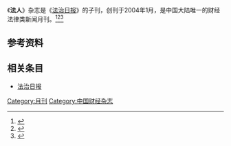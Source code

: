 {{About|中国大陆的杂志|法律概念|法人}}{{Infobox journal
|title=法人
|alt=
|history=
|country=
|publisher=
|editor=崔晓林<ref name="维普1" />
|language=中文
|peer-reviewed=
|discipline=<!-- or |subject= -->
|frequency=月刊
|former_name=金剑；法人杂志
|caption=
|image_size=
|image=<!-- or |cover= -->
|impact=0.084<ref name="维普1" />
|website=http://www.farennews.com/magazine/index.html
|eISSN=
|CN=11-5193/D
|ISSN=1672-6545
|ISSNlabel=
|boxwidth=
}}

《'''法人'''》杂志是《[[法治日报|法治日报]]》的子刊，创刊于2004年1月，是中国大陆唯一的财经法律类新闻月刊。<ref name="杂志介绍1">{{Cite web|title=法人杂志简介 - 法人网|url=http://www.farennews.com/content/2019-08/05/content_7954512.html|accessdate=2021-02-02|work=www.farennews.com|archive-date=2021-02-07|archive-url=https://web.archive.org/web/20210207082550/http://www.farennews.com/content/2019-08/05/content_7954512.html|dead-url=no}}</ref><ref name="知网1">{{Cite web|title=法人|url=https://navi.cnki.net/knavi/JournalDetail?pcode=CJFD&pykm=FRZZ|accessdate=2021-02-02|work=navi.cnki.net}}</ref><ref name="维普1">{{Cite web|title=法人 - 维普中文期刊|url=http://www.cqvip.com/qikan/Detail.aspx?gch=87563X|accessdate=|author=|date=|format=|publisher=[[维普|维普]]|language=}}</ref>

== 参考资料 ==
{{reflist|2}}

== 相关条目 ==

* [[法治日报|法治日报]]

{{stub|期刊}}

[[Category:月刊|Category:月刊]]
[[Category:中国财经杂志|Category:中国财经杂志]]